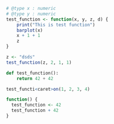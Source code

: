 ```r
# @type x : numeric
# @type y : numeric
test_function <- function(x, y, z, d) {
    print("This is test function")
    barplot(x)
    x + 1 + 1
    z
}

z <- "dsds"
test_function(z, 2, 1, 1)
```

```python
def test_function():
    return 42 + 42
```

```r
test_functi<caret>on(1, 2, 3, 4)
```

```r
function() {
  test_function <- 42
  test_function + 42
}
```